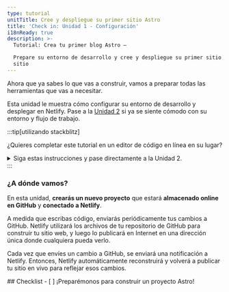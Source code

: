 ```yaml
---
type: tutorial
unitTitle: Cree y despliegue su primer sitio Astro
title: 'Check in: Unidad 1 - Configuración'
i18nReady: true
description: >-
  Tutorial: Crea tu primer blog Astro —

  Prepare su entorno de desarrollo y cree y despliegue su primer sitio Astro
  sitio
---
```




Ahora que ya sabes lo que vas a construir, vamos a preparar todas las herramientas que vas a necesitar. 

Esta unidad le muestra cómo configurar su entorno de desarrollo y desplegar en Netlify. Pase a la [Unidad 2](/es/tutorial/2-pages/) si ya se siente cómodo con su entorno y flujo de trabajo.

:::tip[utilizando stackblitz]

¿Quieres completar este tutorial en un editor de código en línea en su lugar?
<details>
<summary>Siga estas instrucciones y pase directamente a la Unidad 2.</summary>

**Configurar StackBlitz**
1. Visite [astro.new](https://astro.new) y haga clic en el botón para abrir la plantilla "Proyecto vacío" en StackBlitz. 

2. Haz clic en "Iniciar sesión" en la parte superior derecha para iniciar sesión con tus credenciales de GitHub.

3. En la parte superior izquierda de la ventana del editor StackBlitz, haga clic para hacer un "fork" de la plantilla (guardar en el panel de su propia cuenta).

4. Espere a que se cargue el proyecto y verá una vista previa en vivo del inicio del "Proyecto vacío".

**Haz un cambio**

En el panel de archivos, debería ver `src/pages/index.astro`. Haz clic para abrirlo, y sigue [Escribe tu primera línea de Astro](/es/tutorial/1-setup/3/) para hacer un cambio en este archivo.

**Crea un repositorio GitHub**

1. Presiona en el botón <kbd>Conectar Repositorio</kbd> en la parte superior de la lista de archivos, ingresa una nombre para dicho repositorio y haz clic en <kbd>Crear Repo & push</kbd>. 

2. Cuando tengas cambios para confirmar en GitHub, aparecerá un botón "Confirmar" en la parte superior izquierda de tu espacio de trabajo. Al hacer clic en él, podrás introducir un mensaje de confirmación y actualizar tu repositorio.

**Despliega tu sitio**

Si quieres desplegar tu sitio en Netlify, pasa a [Despliega tu sitio en la web](/es/tutorial/1-setup/5/).
¡Si no, pasa a [Unidad 2](/es/tutorial/2-pages/) para empezar a construir con Astro!

</details>
:::

### ¿A dónde vamos?

En esta unidad, **crearás un nuevo proyecto** que estará **almacenado online en GitHub** y **conectado a Netlify**. 

A medida que escribas código, enviarás periódicamente tus cambios a GitHub. Netlify utilizará los archivos de tu repositorio de GitHub para construir tu sitio web, y luego lo publicará en Internet en una dirección única donde cualquiera pueda verlo.

Cada vez que envíes un cambio a GitHub, se enviará una notificación a Netlify. Entonces, Netlify automáticamente reconstruirá y volverá a publicar tu sitio en vivo para reflejar esos cambios.



<Box icon="check-list">
## Checklist

<Checklist>
- [ ] ¡Preparémonos para construir un proyecto Astro!
</Checklist>
</Box>

